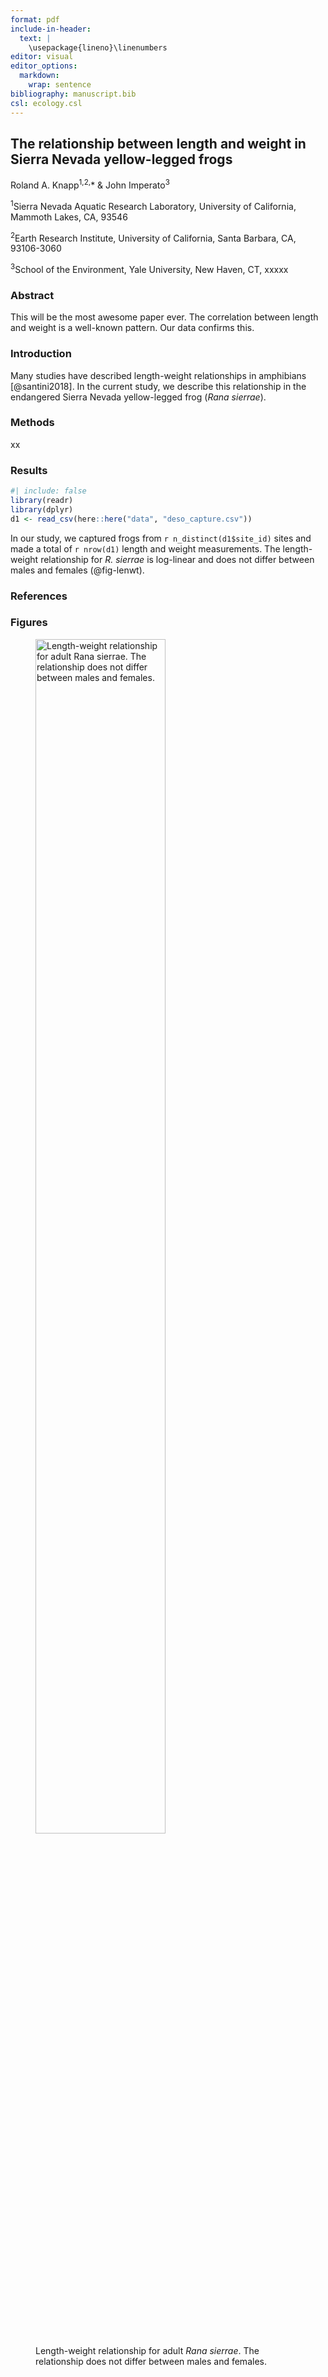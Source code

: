 ```yaml
---
format: pdf
include-in-header:
  text: |
    \usepackage{lineno}\linenumbers
editor: visual
editor_options:
  markdown:
    wrap: sentence
bibliography: manuscript.bib
csl: ecology.csl
---
```


## The relationship between length and weight in Sierra Nevada yellow-legged frogs

Roland A. Knapp^1,2,^\* & John Imperato^3^

^1^Sierra Nevada Aquatic Research Laboratory, University of California, Mammoth Lakes, CA, 93546

^2^Earth Research Institute, University of California, Santa Barbara, CA, 93106-3060

^3^School of the Environment, Yale University, New Haven, CT, xxxxx

### Abstract

This will be the most awesome paper ever.
The correlation between length and weight is a well-known pattern.
Our data confirms this.

### Introduction

Many studies have described length-weight relationships in amphibians [@santini2018].
In the current study, we describe this relationship in the endangered Sierra Nevada yellow-legged frog (*Rana sierrae*).

### Methods

xx

### Results

```r
#| include: false
library(readr)
library(dplyr)
d1 <- read_csv(here::here("data", "deso_capture.csv"))
```

In our study, we captured frogs from `r n_distinct(d1$site_id)` sites and made a total of `r nrow(d1)` length and weight measurements.
The length-weight relationship for *R. sierrae* is log-linear and does not differ between males and females (@fig-lenwt).

### References

::: {#refs}
:::

### Figures

![Length-weight relationship for adult *Rana sierrae*. The relationship does not differ between males and females.](images/len_wt_plot.png){#fig-lenwt width="70%"}
